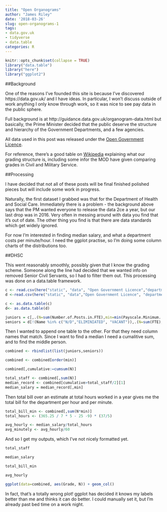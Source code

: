 ```yaml
---
title: "Open Organograms"
author: "James Riley"
date: '2018-03-26'
slug: open-organograms-1
tags:
- data.gov.uk
- tidyverse
- data.table
categories: R
--- 
```

```r
knitr::opts_chunk$set(collapse = TRUE)
library("data.table")
library("here")
library("ggplot2")
```
##Background

One of the reasons I've founded this site is because I've discovered https://data.gov.uk/ and I have ideas. In particular, I won't discuss outside of work anything I only know through work, so it was nice to see pay data in the public sphere. 

Full background is at http://guidance.data.gov.uk/organogram-data.html but basically, the Prime Minister decided that the public deserve the structure and hierarchy of the Government Departments, and a few agencies. 

All data used in this post was released under the [Open Government Licence](http://www.nationalarchives.gov.uk/doc/open-government-licence/version/3/). 

For reference, there's a good table on [Wikipedia](https://en.wikipedia.org/wiki/Civil_Service_(United_Kingdom)#Grading_schemes) explaining what our grading structure is, including some infor the MOD have given comparing grades in Civil and Military Service.

##Processing

I have decided that not all of these posts will be final finished polished pieces but will include some work in progress. 

Naturally, the first dataset I grabbed was that for the Department of Health and Social Care. Immediately there is a problem - the background above says that the PM wanted everyone to release the data 2ce a year, but our last drop was in 2016. Very often in messing around with data you find that it's out of date. The other thing you find is that there are data standards which get widely ignored.

For now I'm interested in finding median salary, and what a department costs per minute/hour. I need the ggplot practise, so I'm doing some column charts of the distributions too.

##DHSC

This went reasonably smoothly, possibly given that I know the grading scheme. Someone along the line had decided that we wanted info on removed Senior Civil Servants, so I had to filter them out. This processing was done on a data.table framework.

```r
c <- read.csv(here("static", "data", "Open Government Licence","department-of-health__31-03-2016__dh_010416-DH-Organogram-junior.csv"), stringsAsFactors = FALSE)
d <-read.csv(here("static", "data","Open Government Licence", "department-of-health__31-03-2016__dh_010416-DH-Organogram-senior.csv"), stringsAsFactors = FALSE)

c <- as.data.table(c)
d<- as.data.table(d)
```

```r
juniors = c[,.(N=sum(Number.of.Posts.in.FTE),min=min(Payscale.Minimum....),max=max(Payscale.Maximum....)),by=Grade]
seniors = d[!(Name %in% c("N/D","ELIMINIATED", "VACANT")),.(N=sum(FTE),min=max(Actual.Pay.Floor....),max=max(Actual.Pay.Ceiling....)),by=Grade..or.equivalent.]
```

Then I wanted to append one table to the other. For that they need column names that match. Since I want to find a median I need a cumalitive sum, and to find the middle person.

```r
combined <- rbindlist(list(juniors,seniors))

combined <- combined[order(min)] 

combined[,cumulative:=cumsum(N)]

total_staff <- combined[,sum(N)]
median_record <- combined[cumulative>total_staff/2][1]
median_salary = median_record[,min]
```

Then total bill over an estimate at total hours worked in a year gives me the total bill for the department per hour and per minute.

```r
total_bill_min <- combined[,sum(N*min)]
total_hours <- (365.25 / 7 * 5 - 25 -9) * (37/5)

avg_hourly <- median_salary/total_hours 
avg_minutely <- avg_hourly/60
```

And so I get my outputs, which I've not nicely formatted yet.

```r
total_staff

median_salary

total_bill_min

avg_hourly

ggplot(data=combined, aes(Grade, N)) + geom_col()
```

In fact, that's a totally wrong plot! ggplot has decided it knows my labels better than me and thinks it can do better. I could manually set it, but I'm already past bed time on a work night. 